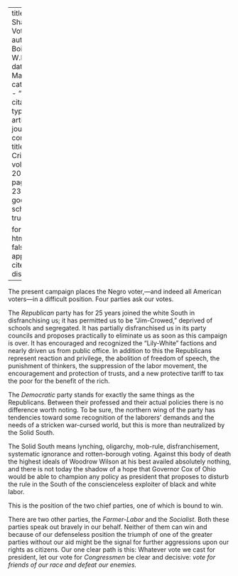 
---
title: 'How Shall We Vote'
author: Du Bois, W.E.B.
date: Mar. 1920
categories: 
  - ""
citation: 
  type: article-journal
  container-title: The Crisis
  volume: 20
  issue: 5
  page: 235--236
google-scholar: true

format:
  html:
    toc: false
    appendix-cite-as: display
---



The present campaign places the Negro voter,---and indeed all American voters---in a difficult position. Four parties ask our votes. 

The *Republican* party has for 25 years joined the white South in disfranchising us; it has permitted us to be "Jim-Crowed," deprived of schools and segregated. It has partially disfranchised us in its party councils and proposes practically to eliminate us as soon as this campaign is over. It has encouraged and recognized the "Lily-White" factions and nearly driven us from public office. In addition to this the Republicans represent reaction and privilege, the abolition of freedom of speech, the punishment of thinkers, the suppression of the labor movement, the encouragement and protection of trusts, and a new protective tariff to tax the poor for the benefit of the rich. 

The *Democratic* party stands for exactly the same things as the Republicans. Between their professed and their actual policies there is no difference worth noting. To be sure, the northern wing of the party has tendencies toward some recognition of the laborers' demands and the needs of a stricken war-cursed world, but this is more than neutralized by the Solid South. 

The Solid South means lynching, oligarchy, mob-rule, disfranchisement, systematic ignorance and rotten-borough voting. Against this body of death the highest ideals of Woodrow Wilson at his best availed absolutely nothing, and there is not today the shadow of a hope that Governor Cox of Ohio would be able to champion any policy as president that proposes to disturb the rule in the South of the conscienceless exploiter of black and white labor. 

This is the position of the two chief parties, one of which is bound to win. 

There are two other parties, the *Farmer-Labor* and the *Socialist*. Both these parties speak out bravely in our behalf. Neither of them can win and because of our defenseless position the triumph of one of the greater parties without our aid might be the signal for further aggressions upon our rights as citizens. Our one clear path is this: Whatever vote we cast for president, let our vote for *Congressmen* be clear and decisive: *vote for friends of our race and defeat our enemies.*

